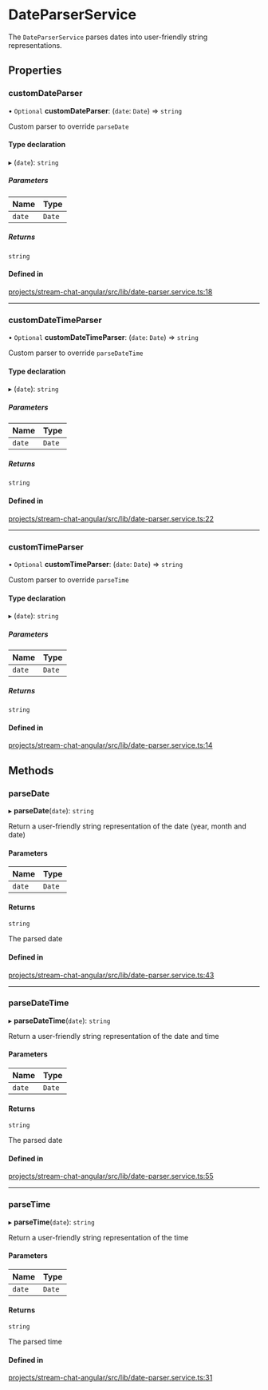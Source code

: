 # DateParserService

The `DateParserService` parses dates into user-friendly string representations.

## Properties

### customDateParser

• `Optional` **customDateParser**: (`date`: `Date`) => `string`

Custom parser to override `parseDate`

#### Type declaration

▸ (`date`): `string`

##### Parameters

| Name | Type |
| :------ | :------ |
| `date` | `Date` |

##### Returns

`string`

#### Defined in

[projects/stream-chat-angular/src/lib/date-parser.service.ts:18](https://github.com/GetStream/stream-chat-angular/blob/2b5bb2e6d6b7d4b0029ba1a6527b05f4258e9747/projects/stream-chat-angular/src/lib/date-parser.service.ts#L18)

___

### customDateTimeParser

• `Optional` **customDateTimeParser**: (`date`: `Date`) => `string`

Custom parser to override `parseDateTime`

#### Type declaration

▸ (`date`): `string`

##### Parameters

| Name | Type |
| :------ | :------ |
| `date` | `Date` |

##### Returns

`string`

#### Defined in

[projects/stream-chat-angular/src/lib/date-parser.service.ts:22](https://github.com/GetStream/stream-chat-angular/blob/2b5bb2e6d6b7d4b0029ba1a6527b05f4258e9747/projects/stream-chat-angular/src/lib/date-parser.service.ts#L22)

___

### customTimeParser

• `Optional` **customTimeParser**: (`date`: `Date`) => `string`

Custom parser to override `parseTime`

#### Type declaration

▸ (`date`): `string`

##### Parameters

| Name | Type |
| :------ | :------ |
| `date` | `Date` |

##### Returns

`string`

#### Defined in

[projects/stream-chat-angular/src/lib/date-parser.service.ts:14](https://github.com/GetStream/stream-chat-angular/blob/2b5bb2e6d6b7d4b0029ba1a6527b05f4258e9747/projects/stream-chat-angular/src/lib/date-parser.service.ts#L14)

## Methods

### parseDate

▸ **parseDate**(`date`): `string`

Return a user-friendly string representation of the date (year, month and date)

#### Parameters

| Name | Type |
| :------ | :------ |
| `date` | `Date` |

#### Returns

`string`

The parsed date

#### Defined in

[projects/stream-chat-angular/src/lib/date-parser.service.ts:43](https://github.com/GetStream/stream-chat-angular/blob/2b5bb2e6d6b7d4b0029ba1a6527b05f4258e9747/projects/stream-chat-angular/src/lib/date-parser.service.ts#L43)

___

### parseDateTime

▸ **parseDateTime**(`date`): `string`

Return a user-friendly string representation of the date and time

#### Parameters

| Name | Type |
| :------ | :------ |
| `date` | `Date` |

#### Returns

`string`

The parsed date

#### Defined in

[projects/stream-chat-angular/src/lib/date-parser.service.ts:55](https://github.com/GetStream/stream-chat-angular/blob/2b5bb2e6d6b7d4b0029ba1a6527b05f4258e9747/projects/stream-chat-angular/src/lib/date-parser.service.ts#L55)

___

### parseTime

▸ **parseTime**(`date`): `string`

Return a user-friendly string representation of the time

#### Parameters

| Name | Type |
| :------ | :------ |
| `date` | `Date` |

#### Returns

`string`

The parsed time

#### Defined in

[projects/stream-chat-angular/src/lib/date-parser.service.ts:31](https://github.com/GetStream/stream-chat-angular/blob/2b5bb2e6d6b7d4b0029ba1a6527b05f4258e9747/projects/stream-chat-angular/src/lib/date-parser.service.ts#L31)
